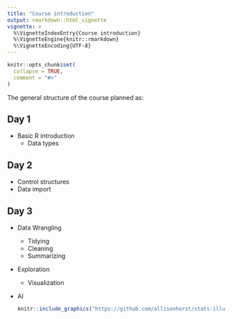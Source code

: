```yaml
---
title: "Course introduction"
output: rmarkdown::html_vignette
vignette: >
  %\VignetteIndexEntry{Course introduction}
  %\VignetteEngine{knitr::rmarkdown}
  %\VignetteEncoding{UTF-8}
---
```


```r
knitr::opts_chunk$set(
  collapse = TRUE,
  comment = "#>"
)
```



The general structure of the course planned as:


## Day 1 

* Basic R introduction
    + Data types


## Day 2

* Control structures
* Data import

## Day 3 

* Data Wrangling 
    + Tidying 
    + Cleaning
    + Summarizing
* Exploration
    + Visualization
* AI 



    ```r
    knitr::include_graphics("https://github.com/allisonhorst/stats-illustrations/blob/master/rstats-artwork/r_first_then.png?raw=true", dpi = 100)
    ```



